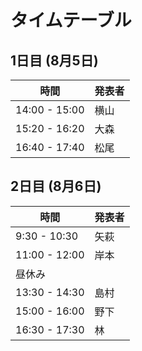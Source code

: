 # タイムテーブル

## 1日目 (8月5日)

| 時間            | 発表者 |
|-----------------|--------|
| 14:00 - 15:00   | 横山  |
| 15:20 - 16:20   | 大森   |
| 16:40 - 17:40   | 松尾   |


## 2日目 (8月6日)

|時間      |発表者      |
|--------|---------|
| 9:30 - 10:30   | 矢萩   |
| 11:00 - 12:00  | 岸本   |
| 昼休み         |        |
| 13:30 - 14:30  | 島村   |
| 15:00 - 16:00  | 野下   |
| 16:30 - 17:30  | 林     |
